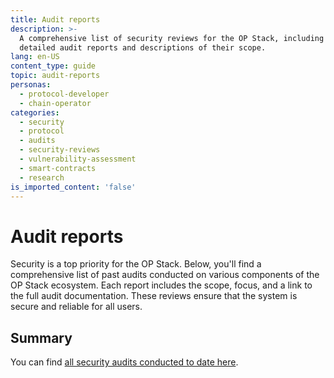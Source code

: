 ```yaml
---
title: Audit reports
description: >-
  A comprehensive list of security reviews for the OP Stack, including links to
  detailed audit reports and descriptions of their scope.
lang: en-US
content_type: guide
topic: audit-reports
personas:
  - protocol-developer
  - chain-operator
categories:
  - security
  - protocol
  - audits
  - security-reviews
  - vulnerability-assessment
  - smart-contracts
  - research
is_imported_content: 'false'
---
```



# Audit reports

Security is a top priority for the OP Stack. Below, you'll find a comprehensive list of past audits conducted on various components of the OP Stack ecosystem. Each report includes the scope, focus, and a link to the full audit documentation. These reviews ensure that the system is secure and reliable for all users.

## Summary

You can find [all security audits conducted to date here](https://github.com/ethereum-optimism/optimism/tree/develop/docs/security-reviews#security-reviews).
